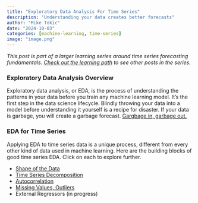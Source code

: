 ```yaml
---
title: "Exploratory Data Analysis For Time Series"
description: "Understanding your data creates better forecasts"
author: "Mike Tokic"
date: "2024-10-03"
categories: [machine-learning, time-series]
image: "image.png"
---
```


*This post is part of a larger learning series around time series forecasting fundamentals. [Check out the learning path](https://mftokic.github.io/posts/2024-09-25-ts-fundamentals/) to see other posts in the series.* 

### Exploratory Data Analysis Overview

Exploratory data analysis, or EDA, is the process of understanding the patterns in your data before you train any machine learning model. It's the first step in the data science lifecycle. Blindly throwing your data into a model before understanding it yourself is a recipe for disaster. If your data is garbage, you will create a garbage forecast. [Gargbage in, garbage out.](https://mftokic.github.io/posts/2024-04-08-time-series-garbage/) 

### EDA for Time Series

Applying EDA to time series data is a unique process, different from every other kind of data used in machine learning. Here are the building blocks of good time series EDA. Click on each to explore further. 

- [Shape of the Data](https://mftokic.github.io/posts/2024-10-15-ts-fundamentals-eda-data-shape/)
- [Time Series Decomposition](https://mftokic.github.io/posts/2024-11-06-ts-fundamentals-decomposition/)
- [Autocorrelation](https://mftokic.github.io/posts/2024-11-12-ts-fundamentals-autocorrelation/)
- [Missing Values, Outliers](https://mftokic.github.io/posts/2024-11-26-ts-fundamentals-missing-outliers/)
- External Regressors (in progress)